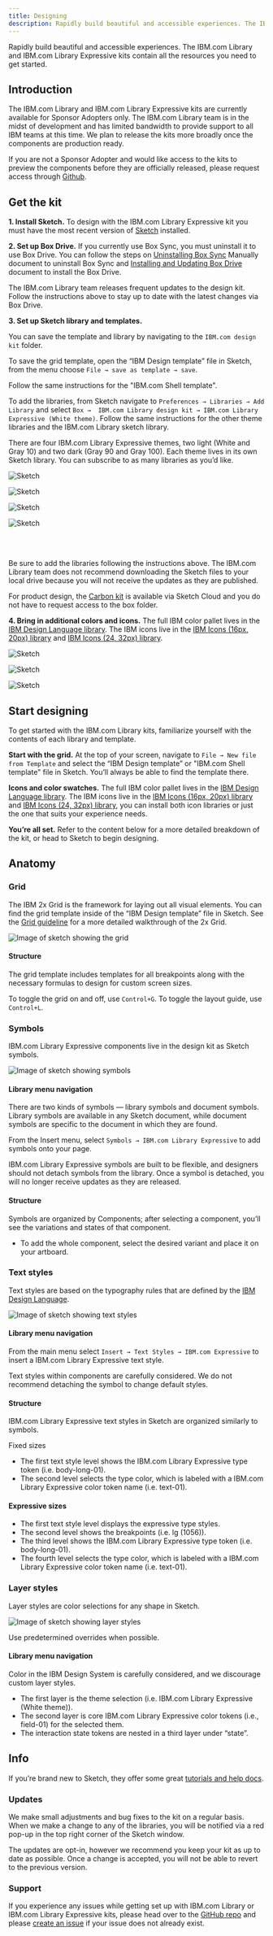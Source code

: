 ```yaml
---
title: Designing
description: Rapidly build beautiful and accessible experiences. The IBM.com Library and IBM.com Library Expressive kits contain all the resources you need to get started.
---
```


<PageDescription>

Rapidly build beautiful and accessible experiences. The IBM.com Library and IBM.com Library Expressive kits contain all the resources you need to get started.

</PageDescription>

## Introduction
The IBM.com Library and IBM.com Library Expressive kits are currently available for Sponsor Adopters only. The IBM.com Library team is in the midst of development and has limited bandwidth to provide support to all IBM teams at this time. We plan to release the kits more broadly once the components are production ready. 


If you are not a Sponsor Adopter and would like access to the kits to preview the components before they are officially released, please request access through [Github](https://github.com/carbon-design-system/ibm-dotcom-library-design-kit/issues/new?assignees=ljcarot%2C+wonilsuhibm%2C+oliviaflory&labels=adopter+support&template=request-access.md&title=Design+kit+access+request).


## Get the kit

**1. Install Sketch.**
To design with the IBM.com Library Expressive kit you must have the most recent version of [Sketch](https://www.sketch.com) installed.

**2. Set up Box Drive.**
If you currently use Box Sync, you must uninstall it to use Box Drive. You can follow the steps on [Uninstalling Box Sync](https://community.box.com/t5/Using-Box-Sync/Uninstalling-Box-Sync-Manually/ta-p/51105?advanced=false&collapse_discussion=true&filter=location&location=category:English&q=unintall%20box%20sync&search_type=thread) Manually document to uninstall Box Sync and [Installing and Updating Box Drive](https://community.box.com/t5/Getting-Started-with-Box-Drive/Installing-and-Updating-Box-Drive/ta-p/37450) document to install the Box Drive.

The IBM.com Library team releases frequent updates to the design kit. Follow the instructions above to stay up to date with the latest changes via Box Drive.

**3. Set up Sketch library and templates.** 

You can save the template and library by navigating to the `IBM.com design kit` folder.

To save the grid template, open the “IBM Design template” file in Sketch, from the menu choose `File → save as template → save`.

Follow the same instructions for the "IBM.com Shell template".

To add the libraries, from Sketch navigate to `Preferences → Libraries → Add Library` and select `Box →  IBM.com Library design kit → IBM.com Library Expressive (White theme)`.
Follow the same instructions for the other theme libraries and the IBM.com Library sketch library.

There are four IBM.com Library Expressive themes, two light (White and Gray 10) and two dark (Gray 90 and Gray 100). Each theme lives in its own Sketch library. You can subscribe to as many libraries as you’d like.

<Row className="resource-card-group">
  <Column colMd={4} colLg={4} noGutterSm>
    <ResourceCard
      subTitle="IBM.com Library Expressive White theme"
      href="http://(https//ibm.ent.box.com/folder/86595383831)"
    >

![Sketch](./../../images/icon/sketch-symbol.svg)
      
</ResourceCard>
  </Column>
  
  <Column colMd={4} colLg={4} noGutterSm>
    <ResourceCard
      subTitle="IBM.com Library Expressive Gray 10 theme
(coming soon)"
      disabled             
      href="http://(https//ibm.ent.box.com/folder/86595383831)"
    >

![Sketch](./../../images/icon/sketch-symbol.svg)
      
</ResourceCard>
  </Column>
 <Column colMd={4} colLg={4} noGutterSm>
    <ResourceCard
      subTitle="IBM.com Library Expressive Gray 90 theme"
      href="http://(https//ibm.ent.box.com/folder/86595383831)"
    >

![Sketch](./../../images/icon/sketch-symbol.svg)
      
</ResourceCard>
  </Column>
  <Column colMd={4} colLg={4} noGutterSm>
    <ResourceCard
      subTitle="IBM.com Library Expressive Gray 100 theme
(coming soon)"
      disabled             
      href="http://(https//ibm.ent.box.com/folder/86595383831)"
    >

![Sketch](./../../images/icon/sketch-symbol.svg)

</ResourceCard>
  </Column>
</Row>

<br/>
<br/>

Be sure to add the libraries following the instructions above. The IBM.com Library team does not recommend downloading the Sketch files to your local drive because you will not receive the updates as they are published.

For product design, the [Carbon kit](https://www.carbondesignsystem.com/get-started/design/) is available via Sketch Cloud and you do not have to request access to the box folder.

**4. Bring in additional colors and icons.**
The full IBM color pallet lives in the [IBM Design Language library](http://sketch//add-library/cloud/nwqmk). The IBM icons live in the [IBM Icons (16px, 20px) library](http://sketch//add-library/cloud/KW2yr) and [IBM Icons (24, 32px) library](http://sketch//add-library/cloud/2bwkM).

<Row className="resource-card-group">
  <Column colMd={4} colLg={4} noGutterSm>
    <ResourceCard
      subTitle="IBM Design language library"
      href="http://sketch//add-library/cloud/nwqmk"
    >

![Sketch](./../../images/icon/sketch-symbol.svg)
      
</ResourceCard>
  </Column>
  
   <Column colMd={4} colLg={4} noGutterSm>
    <ResourceCard
      subTitle="IBM Icons (16px, 20px) library"
      href="http://sketch//add-library/cloud/KW2yr"
    >

![Sketch](./../../images/icon/sketch-symbol.svg)
      
</ResourceCard>
  </Column>
  
   <Column colMd={4} colLg={4} noGutterSm>
    <ResourceCard
      subTitle="IBM Icons (16px, 20px) library"
      href="http://sketch//add-library/cloud/2bwkM"
    >

![Sketch](./../../images/icon/sketch-symbol.svg)
      
</ResourceCard>
  </Column>
  

</Row>


## Start designing
To get started with the IBM.com Library kits, familiarize yourself with the contents of each library and template.

**Start with the grid.** At the top of your screen, navigate to `File → New file from Template` and select the “IBM Design template” or "IBM.com Shell template" file in Sketch. You’ll always be able to find the template there.

**Icons and color swatches.** The full IBM color pallet lives in the [IBM Design Language library](http://sketch//add-library/cloud/nwqmk). The IBM icons live in the [IBM Icons (16px, 20px) library](http://sketch//add-library/cloud/KW2yr) and [IBM Icons (24, 32px) library](http://sketch//add-library/cloud/2bwkM), you can install both icon libraries or just the one that suits your experience needs.

**You’re all set.** Refer to the content below for a more detailed breakdown of the kit, or head to Sketch to begin designing.

## Anatomy

### Grid

The IBM 2x Grid is the framework for laying out all visual elements. You can find the grid template inside of the “IBM Design template” file in Sketch. See the [Grid guideline](https://www.carbondesignsystem.com/guidelines/2x-grid/implementation) for a more detailed walkthrough of the 2x Grid.

![Image of sketch showing the grid](../../images/get-started/Designing_Grid_Sketch.jpg)

#### Structure 
The grid template includes templates for all breakpoints along with the necessary formulas to design for custom screen sizes.

To toggle the grid on and off, use `Control+G`. To toggle the layout guide, use `Control+L`.

### Symbols

IBM.com Library Expressive components live in the design kit as Sketch symbols.

![Image of sketch showing symbols](../../images/get-started/Designing_Symbols_Sketch.jpg)

#### Library menu navigation 
There are two kinds of symbols — library symbols and document symbols. Library symbols are available in any Sketch document, while document symbols are specific to the document in which they are found.

From the Insert menu, select `Symbols → IBM.com Library Expressive` to add symbols onto your page.

IBM.com Library Expressive symbols are built to be flexible, and designers should not detach symbols from the library. Once a symbol is detached, you will no longer receive updates as they are released.

#### Structure 
Symbols are organized by Components; after selecting a component, you’ll see the variations and states of that component.

* To add the whole component, select the desired variant and place it on your artboard.

### Text styles
Text styles are based on the typography rules that are defined by the [IBM Design Language](https://www.ibm.com/design/language/).

![Image of sketch showing text styles](../../images/get-started/Designing_TextStyles_Sketch.jpg)

#### Library menu navigation 
From the main menu select `Insert → Text Styles → IBM.com Expressive` to insert a IBM.com Library Expressive text style.

Text styles within components are carefully considered. We do not recommend detaching the symbol to change default styles.

#### Structure 

IBM.com Library Expressive text styles in Sketch are organized similarly to symbols.

Fixed sizes
* The first text style level shows the IBM.com Library Expressive type token (i.e. body-long-01).
* The second level selects the type color, which is labeled with a IBM.com Library Expressive color token name (i.e. text-01).

#### Expressive sizes

* The first text style level displays the expressive type styles.
* The second level shows the breakpoints (i.e. lg (1056)).
* The third level shows the IBM.com Library Expressive type token (i.e. body-long-01).
* The fourth level selects the type color, which is labeled with a IBM.com Library Expressive color token name (i.e. text-01).


### Layer styles
Layer styles are color selections for any shape in Sketch.

![Image of sketch showing layer styles](../../images/get-started/Designing_LayersStyles_Sketch.jpg)

Use predetermined overrides when possible. 

#### Library menu navigation 

Color in the IBM Design System is carefully considered, and we discourage custom layer styles.
<br/>

* The first layer is the theme selection (i.e. IBM.com Library Expressive (White theme)). 
* The second layer is core IBM.com Library Expressive color tokens (i.e., field-01) for the selected them.
* The interaction state tokens are nested in a third layer under “state”.

## Info
If you’re brand new to Sketch, they offer some great [tutorials and help docs](https://www.sketch.com/docs/).

### Updates
We make small adjustments and bug fixes to the kit on a regular basis. When we make a change to any of the libraries, you will be notified via a red pop-up in the top right corner of the Sketch window.

The updates are opt-in, however we recommend you keep your kit as up to date as possible. Once a change is accepted, you will not be able to revert to the previous version.

### Support
If you experience any issues while getting set up with IBM.com Library or IBM.com Library Expressive kits, please head over to the [GitHub repo](https://github.com/carbon-design-system/ibm-dotcom-library-design-kit) and please [create an issue](https://github.com/carbon-design-system/ibm-dotcom-library-design-kit/issues/new?assignees=oliviaflory&template=bug-report.md&title=%5BDesign+kit%5D%3A+Brief+description) if your issue does not already exist. 

